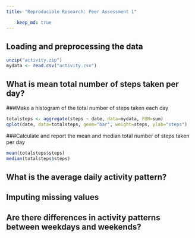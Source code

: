 ```yaml
---
title: "Reproducible Research: Peer Assessment 1"

    keep_md: true
---
```



## Loading and preprocessing the data

```r
unzip("activity.zip")
mydata <- read.csv("activity.csv")
```
## What is mean total number of steps taken per day?
###Make a histogram of the total number of steps taken each day
```r
totalsteps <- aggregate(steps ~ date, data=mydata, FUN=sum)
qplot(date, data=totalsteps, geom="bar", weight=steps, ylab="steps")
```

###Calculate and report the mean and median total number of steps taken per day
```r
mean(totalsteps$steps)
median(totalsteps$steps)
```
## What is the average daily activity pattern?



## Imputing missing values



## Are there differences in activity patterns between weekdays and weekends?
